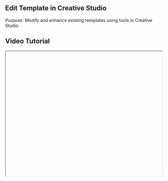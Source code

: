 


<div className="mdx-content">

## Edit Template in Creative Studio

  

*Purpose*: Modify and enhance existing templates using tools in Creative Studio.

## Video Tutorial



<iframe
  width="100%"
  height="400"
  title="Edit template tutorial"
  allowFullScreen
  className="rounded-lg"
/>

---

## Steps:



❶ **From the Creative Studio tab, click on an existing template**

❷ **Customize the design using available tools**  
- Add logo, text, shapes, colors  
- Upload images, set backgrounds, adjust size

❸ **Click Save to keep your changes or click Back to discard and start over**

---

**Tip for First-Time Users**:  
Experimenting with a copy of the template first is a good way to avoid losing original designs.

<div className="space-y-4 mt-6">

<div className="my-10 border-t border-gray-200" />

## More questions about this


</div>
<div className="space-y-4 mt-6">
  <details className="bg-white rounded-md p-4 border border-gray-300">
  <summary
    className="font-medium text-base text-gray-900"
    style={{
      backgroundColor: 'transparent',
      outline: 'none',
      cursor: 'pointer',
      userSelect: 'none',
      listStyle: 'none',
    }}
  >Can I undo changes after saving?</summary>
   <p className="mt-2 text-sm text-gray-700">
      No, once saved, changes are permanent. Consider duplicating the template before editing.
    </p>
  </details>

  <details className="bg-white rounded-md p-4 border border-gray-300">
  <summary
    className="font-medium text-base text-gray-900"
    style={{
      backgroundColor: 'transparent',
      outline: 'none',
      cursor: 'pointer',
      userSelect: 'none',
      listStyle: 'none',
    }}
  >What if I want to revert changes?</summary>
    <p className="mt-2 text-sm text-gray-700">
      If changes are saved, they can’t be reverted unless you have created a backup.
    </p>
  </details>
</div>
</div>

---

<div className="space-y-4 mt-6">

<div className="my-10 border-t border-gray-200" />

<div className="mdx-content mt-10">

Was this article helpful?

<div style={{ display: 'flex', gap: '1rem' }}>
  <button style={{ padding: '0.5rem', borderRadius: '9999px', backgroundColor: '#f0f0f0' }}>
    👍
  </button>
  <button style={{ padding: '0.5rem', borderRadius: '9999px', backgroundColor: '#f0f0f0' }}>
    👎
  </button>
</div>
</div>

---
</div>
